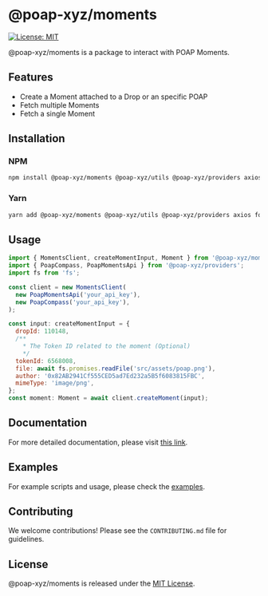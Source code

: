 # @poap-xyz/moments

[![License: MIT](https://img.shields.io/badge/License-MIT-green.svg)](https://opensource.org/licenses/MIT)

@poap-xyz/moments is a package to interact with POAP Moments.

## Features

- Create a Moment attached to a Drop or an specific POAP
- Fetch multiple Moments
- Fetch a single Moment

## Installation

### NPM

```bash
npm install @poap-xyz/moments @poap-xyz/utils @poap-xyz/providers axios form-data
```

### Yarn

```bash
yarn add @poap-xyz/moments @poap-xyz/utils @poap-xyz/providers axios form-data
```

## Usage

```javascript
import { MomentsClient, createMomentInput, Moment } from '@poap-xyz/moments';
import { PoapCompass, PoapMomentsApi } from '@poap-xyz/providers';
import fs from 'fs';

const client = new MomentsClient(
  new PoapMomentsApi('your_api_key'),
  new PoapCompass('your_api_key'),
);

const input: createMomentInput = {
  dropId: 110148,
  /**
    * The Token ID related to the moment (Optional)
    */
  tokenId: 6568008,
  file: await fs.promises.readFile('src/assets/poap.png'),
  author: '0x82AB2941Cf555CED5ad7Ed232a5B5f6083815FBC',
  mimeType: 'image/png',
};
const moment: Moment = await client.createMoment(input);
```

## Documentation

For more detailed documentation, please visit [this link](https://documentation.poap.tech/docs).

## Examples

For example scripts and usage, please check the [examples](https://github.com/poap-xyz/poap.js/tree/main/examples).

## Contributing

We welcome contributions! Please see the `CONTRIBUTING.md` file for guidelines.

## License

@poap-xyz/moments is released under the [MIT License](https://opensource.org/licenses/MIT).
